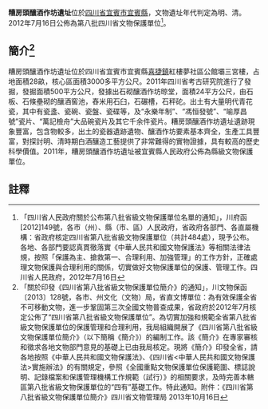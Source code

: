 {{msg:四川省文物保護單位
|名稱 = 糟房頭釀酒作坊遺址
|編號 = 21
|圖片 = 
|級別 = S8
|分類 = 
|時代 = [[明代|明代]]、[[清代|清代]]
|地点 = [[四川省|四川省]][[宜賓市|宜賓市]][[宜賓縣|宜賓縣]]
|坐標 =
|登錄 = 2012年7月16日
}}
'''糟房頭釀酒作坊遺址'''位於[[四川省|四川省]][[宜賓市|宜賓市]][[宜賓縣|宜賓縣]]，文物遺址年代判定為明、清。2012年7月16日公佈為第八批四川省文物保護單位<ref>「四川省人民政府關於公布第八批省級文物保護單位名單的通知」，川府函[2012]149號，各市（州）、縣（市、區）人民政府，省政府各部門、各直屬機構：省政府核定四川省第八批省級文物保護單位（共計484處），現予公布。各地、各部門要認真貫徹落實《中華人民共和國文物保護法》等相關法律法規，按照「保護為主、搶救第一、合理利用、加強管理」的工作方針，正確處理文物保護與合理利用的關係，切實做好文物保護單位的保護、管理工作。四川省人民政府，2012年7月16日</ref>。
== 簡介<ref>「關於印發《四川省第八批省級文物保護單位簡介》的通知」，川文物保函〔2013〕128號，各市、州文化（文物）局，省直文博單位：為有效保護全省不可移動文物，進一步鞏固第三次全國文物普查成果，省政府於2012年7月核定公佈了“四川省第八批省級文物保護單位”。為切實加強和規範全省第八批省級文物保護單位的保護管理和合理利用，我局組織開展了《四川省第八批省級文物保護單位簡介》（以下簡稱《簡介》）的編制工作。該《簡介》在專家審核和徵求各地文物部門意見的基礎上已由我局核定。現將《簡介》印發全省，請各地按照《中華人民共和國文物保護法》、《四川省<中華人民共和國文物保護法>實施辦法》的有關規定，參照《全國重點文物保護單位保護範圍、標誌說明、記錄檔案和保護管理機構工作規範（試行）》的相關要求，及時完善本轄區第八批省級文物保護單位的“四有”基礎工作。特此通知。附件：《四川省第八批省級文物保護單位簡介》四川省文物管理局  2013年10月16日</ref> ==
糟房頭釀酒作坊遺址位於四川省宜賓市宜賓縣[[喜捷鎮|喜捷鎮]]紅樓夢社區公館壩三宮樓，占地面積28畝，核心區面積3000多平方公尺。2011年四川省考古研究院進行了發掘，發掘面積500平方公尺，發據出石砌釀酒作坊晾堂，面積24平方公尺，由石板、石條壘砌的釀酒窖池，舂米用石臼，石碾槽，石秤砣。出土有大量明代青花瓷，其中有瓷盞、瓷碗、瓷盤、瓷碟等，及“永樂年制”、“馮恒發號”、“喻厚昌號”瓷片、“萬記檢舟”大品碗瓷片及其它千余件瓷片。糟房頭釀酒作坊遺址遺跡現象豐富，包含物較多，出土的瓷器遺跡遺物、釀酒作坊要素基本齊全，生產工具豐富，對探討明、清時期白酒釀造工藝提供了非常難得的實物證據，具有較高的歷史科學價值。2011年，糟房頭釀酒作坊遺址被宜賓縣人民政府公佈為縣級文物保護單位。
==註釋==
{{reflist}}